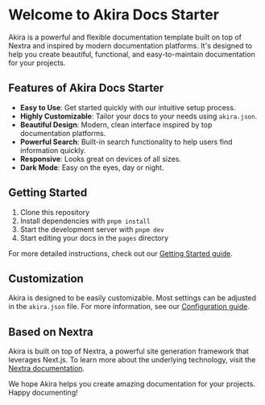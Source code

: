 # Welcome to Akira Docs Starter

Akira is a powerful and flexible documentation template built on top of Nextra and inspired by modern documentation platforms. It's designed to help you create beautiful, functional, and easy-to-maintain documentation for your projects.

## Features of Akira Docs Starter

- **Easy to Use**: Get started quickly with our intuitive setup process.
- **Highly Customizable**: Tailor your docs to your needs using `akira.json`.
- **Beautiful Design**: Modern, clean interface inspired by top documentation platforms.
- **Powerful Search**: Built-in search functionality to help users find information quickly.
- **Responsive**: Looks great on devices of all sizes.
- **Dark Mode**: Easy on the eyes, day or night.

## Getting Started

1. Clone this repository
2. Install dependencies with `pnpm install`
3. Start the development server with `pnpm dev`
4. Start editing your docs in the `pages` directory

For more detailed instructions, check out our [Getting Started guide](./getting-started).

## Customization

Akira is designed to be easily customizable. Most settings can be adjusted in the `akira.json` file. For more information, see our [Configuration guide](./configuration).

## Based on Nextra

Akira is built on top of Nextra, a powerful site generation framework that leverages Next.js. To learn more about the underlying technology, visit the [Nextra documentation](https://nextra.site).

We hope Akira helps you create amazing documentation for your projects. Happy documenting!